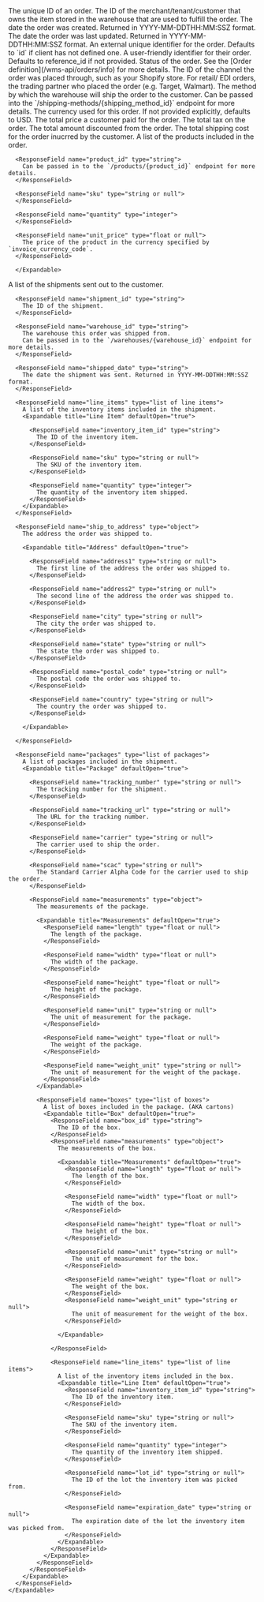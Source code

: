 <Expandable title="Order">
  <ResponseField name="id" type="string">
    The unique ID of an order.
  </ResponseField>

  <ResponseField name="warehouse_customer_id" type="string">
    The ID of the merchant/tenant/customer that owns the item stored in the warehouse that are used to fulfill the order.
  </ResponseField>

  <ResponseField name="created_date" type="string">
    The date the order was created. Returned in YYYY-MM-DDTHH:MM:SSZ format.
  </ResponseField>

  <ResponseField name="updated_date" type="string">
    The date the order was last updated. Returned in YYYY-MM-DDTHH:MM:SSZ format.
  </ResponseField>

  <ResponseField name="reference_id" type="string">
    An external unique identifier for the order. Defaults to `id` if client has not defined one.
  </ResponseField>

  <ResponseField name="order_number" type="string">
    A user-friendly identifier for their order. Defaults to reference_id if not provided.
  </ResponseField>

  <ResponseField name="status" type="string">
    Status of the order. See the [Order definition](/wms-api/orders/info) for more details.
  </ResponseField>

  <ResponseField name="channel" type="string or null">
    The ID of the channel the order was placed through, such as your Shopify store.
  </ResponseField>

  <ResponseField name="trading_partner" type="string or null">
    For retail/ EDI orders, the trading partner who placed the order (e.g. Target, Walmart).
  </ResponseField>

  <ResponseField name="shipping_method" type="string or null">
    The method by which the warehouse will ship the order to the customer.
    Can be passed into the `/shipping-methods/{shipping_method_id}` endpoint for more details.
  </ResponseField>

  <ResponseField name="invoice_currency_code" type="string">
    The currency used for this order. If not provided explicitly, defaults to USD.
  </ResponseField>

  <ResponseField name="total_price" type="float or null">
    The total price a customer paid for the order.
  </ResponseField>

  <ResponseField name="total_tax" type="float or null">
    The total tax on the order.
  </ResponseField>


  <ResponseField name="total_discount" type="float or null">
    The total amount discounted from the order.
  </ResponseField>

  <ResponseField name="total_shipping" type="float or null">
    The total shipping cost for the order inucrred by the customer.
  </ResponseField>

  <ResponseField name="line_items" type="list of line items">
      A list of the products included in the order.
      <Expandable title="Line Item" defaultOpen="true">

      <ResponseField name="product_id" type="string">
        Can be passed in to the `/products/{product_id}` endpoint for more details.
      </ResponseField>

      <ResponseField name="sku" type="string or null">
      </ResponseField>

      <ResponseField name="quantity" type="integer">
      </ResponseField>

      <ResponseField name="unit_price" type="float or null">
        The price of the product in the currency specified by `invoice_currency_code`.
      </ResponseField>

      </Expandable>
  </ResponseField>

  <ResponseField name="shipments" type="list of shipments">
    A list of the shipments sent out to the customer.
    <Expandable title="Shipment" defaultOpen="true">

      <ResponseField name="shipment_id" type="string">
        The ID of the shipment.
      </ResponseField>

      <ResponseField name="warehouse_id" type="string">
        The warehouse this order was shipped from.
        Can be passed in to the `/warehouses/{warehouse_id}` endpoint for more details.
      </ResponseField>

      <ResponseField name="shipped_date" type="string">
        The date the shipment was sent. Returned in YYYY-MM-DDTHH:MM:SSZ format.
      </ResponseField>

      <ResponseField name="line_items" type="list of line items">
        A list of the inventory items included in the shipment.
        <Expandable title="Line Item" defaultOpen="true">

          <ResponseField name="inventory_item_id" type="string">
            The ID of the inventory item.
          </ResponseField>

          <ResponseField name="sku" type="string or null">
            The SKU of the inventory item.
          </ResponseField>

          <ResponseField name="quantity" type="integer">
            The quantity of the inventory item shipped.
          </ResponseField>
        </Expandable>
      </ResponseField>

      <ResponseField name="ship_to_address" type="object">
        The address the order was shipped to.

        <Expandable title="Address" defaultOpen="true">

          <ResponseField name="address1" type="string or null">
            The first line of the address the order was shipped to.
          </ResponseField>

          <ResponseField name="address2" type="string or null">
            The second line of the address the order was shipped to.
          </ResponseField>

          <ResponseField name="city" type="string or null">
            The city the order was shipped to.
          </ResponseField>

          <ResponseField name="state" type="string or null">
            The state the order was shipped to.
          </ResponseField>

          <ResponseField name="postal_code" type="string or null">
            The postal code the order was shipped to.
          </ResponseField>

          <ResponseField name="country" type="string or null">
            The country the order was shipped to.
          </ResponseField>

        </Expandable>

      </ResponseField>

      <ResponseField name="packages" type="list of packages">
        A list of packages included in the shipment.
        <Expandable title="Package" defaultOpen="true">

          <ResponseField name="tracking_number" type="string or null">
            The tracking number for the shipment.
          </ResponseField>

          <ResponseField name="tracking_url" type="string or null">
            The URL for the tracking number.
          </ResponseField>

          <ResponseField name="carrier" type="string or null">
            The carrier used to ship the order.
          </ResponseField>

          <ResponseField name="scac" type="string or null">
            The Standard Carrier Alpha Code for the carrier used to ship the order.
          </ResponseField>

          <ResponseField name="measurements" type="object">
            The measurements of the package.

            <Expandable title="Measurements" defaultOpen="true">
              <ResponseField name="length" type="float or null">
                The length of the package.
              </ResponseField>
      
              <ResponseField name="width" type="float or null">
                The width of the package.
              </ResponseField>
      
              <ResponseField name="height" type="float or null">
                The height of the package.
              </ResponseField>

              <ResponseField name="unit" type="string or null">
                The unit of measurement for the package.
              </ResponseField>

              <ResponseField name="weight" type="float or null">
                The weight of the package.
              </ResponseField>

              <ResponseField name="weight_unit" type="string or null">
                The unit of measurement for the weight of the package.
              </ResponseField>
            </Expandable>

            <ResponseField name="boxes" type="list of boxes">
              A list of boxes included in the package. (AKA cartons)
              <Expandable title="Box" defaultOpen="true">
                <ResponseField name="box_id" type="string">
                  The ID of the box.
                </ResponseField>
                <ResponseField name="measurements" type="object">
                  The measurements of the box.

                  <Expandable title="Measurements" defaultOpen="true">
                    <ResponseField name="length" type="float or null">
                      The length of the box.
                    </ResponseField>
            
                    <ResponseField name="width" type="float or null">
                      The width of the box.
                    </ResponseField>
            
                    <ResponseField name="height" type="float or null">
                      The height of the box.
                    </ResponseField>

                    <ResponseField name="unit" type="string or null">
                      The unit of measurement for the box.
                    </ResponseField>

                    <ResponseField name="weight" type="float or null">
                      The weight of the box.
                    </ResponseField>
                    <ResponseField name="weight_unit" type="string or null">
                      The unit of measurement for the weight of the box.
                    </ResponseField>

                  </Expandable>

                </ResponseField>

                <ResponseField name="line_items" type="list of line items">
                  A list of the inventory items included in the box.
                  <Expandable title="Line Item" defaultOpen="true">
                    <ResponseField name="inventory_item_id" type="string">
                      The ID of the inventory item.
                    </ResponseField>

                    <ResponseField name="sku" type="string or null">
                      The SKU of the inventory item.
                    </ResponseField>

                    <ResponseField name="quantity" type="integer">
                      The quantity of the inventory item shipped.
                    </ResponseField>

                    <ResponseField name="lot_id" type="string or null">
                      The ID of the lot the inventory item was picked from.
                    </ResponseField>

                    <ResponseField name="expiration_date" type="string or null">
                      The expiration date of the lot the inventory item was picked from.
                    </ResponseField>
                  </Expandable>
                </ResponseField>
              </Expandable>
            </ResponseField>
          </ResponseField>
        </Expandable>
      </ResponseField>
    </Expandable>
  </ResponseField>
</Expandable>